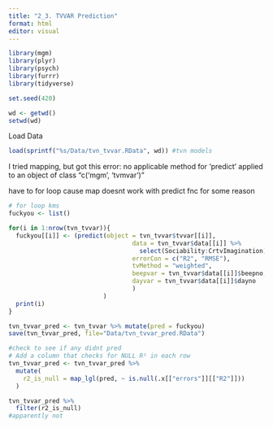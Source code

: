 ```yaml
---
title: "2_3. TVVAR Prediction"
format: html
editor: visual
---
```


```r
library(mgm)
library(plyr)
library(psych)
library(furrr)
library(tidyverse)

set.seed(420)

wd <- getwd()
setwd(wd)
```

Load Data

```r
load(sprintf("%s/Data/tvn_tvvar.RData", wd)) #tvn models

```

I tried mapping, but got this error: no applicable method for 'predict' applied to an object of class "c('mgm', 'tvmvar')"

have to for loop cause map doesnt work with predict fnc for some reason

```r
# for loop kms
fuckyou <- list()

for(i in 1:nrow(tvn_tvvar)){
  fuckyou[[i]] <- (predict(object = tvn_tvvar$tvvar[[i]],
                                  data = tvn_tvvar$data[[i]] %>%
                                    select(Sociability:CrtvImagination), 
                                  errorCon = c("R2", "RMSE"),
                                  tvMethod = "weighted", 
                                  beepvar = tvn_tvvar$data[[i]]$beepno,
                                  dayvar = tvn_tvvar$data[[i]]$dayno
                                  )
                          )
  print(i)
}

tvn_tvvar_pred <- tvn_tvvar %>% mutate(pred = fuckyou)
save(tvn_tvvar_pred, file="Data/tvn_tvvar_pred.RData")

#check to see if any didnt pred
# Add a column that checks for NULL R² in each row
tvn_tvvar_pred <- tvn_tvvar_pred %>%
  mutate(
    r2_is_null = map_lgl(pred, ~ is.null(.x[["errors"]][["R2"]]))
  )

tvn_tvvar_pred %>%
  filter(r2_is_null)
#apparently not

```
